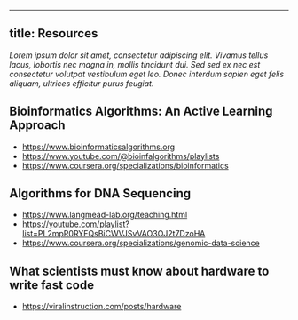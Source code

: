 
---
title: Resources
---

*Lorem ipsum dolor sit amet, consectetur adipiscing elit. Vivamus tellus lacus, lobortis nec magna in, mollis tincidunt dui. Sed sed ex nec est consectetur volutpat vestibulum eget leo. Donec interdum sapien eget felis aliquam, ultrices efficitur purus feugiat.*

## Bioinformatics Algorithms: An Active Learning Approach

- https://www.bioinformaticsalgorithms.org
- https://www.youtube.com/@bioinfalgorithms/playlists
- https://www.coursera.org/specializations/bioinformatics

## Algorithms for DNA Sequencing

- https://www.langmead-lab.org/teaching.html
- https://youtube.com/playlist?list=PL2mpR0RYFQsBiCWVJSvVAO3OJ2t7DzoHA
- https://www.coursera.org/specializations/genomic-data-science

## What scientists must know about hardware to write fast code

- https://viralinstruction.com/posts/hardware
